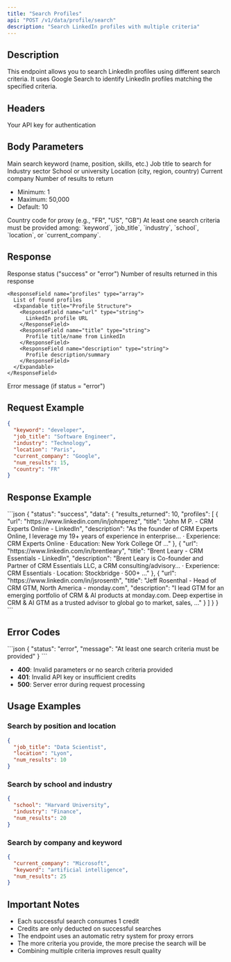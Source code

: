```yaml
---
title: "Search Profiles"
api: "POST /v1/data/profile/search"
description: "Search LinkedIn profiles with multiple criteria"
---
```


## Description

This endpoint allows you to search LinkedIn profiles using different search criteria. It uses Google Search to identify LinkedIn profiles matching the specified criteria.

## Headers

<ParamField header="x-api-key" type="string" required>
  Your API key for authentication
</ParamField>

## Body Parameters

<ParamField body="keyword" type="string">
  Main search keyword (name, position, skills, etc.)
</ParamField>

<ParamField body="job_title" type="string">
  Job title to search for
</ParamField>

<ParamField body="industry" type="string">
  Industry sector
</ParamField>

<ParamField body="school" type="string">
  School or university
</ParamField>

<ParamField body="location" type="string">
  Location (city, region, country)
</ParamField>

<ParamField body="current_company" type="string">
  Current company
</ParamField>

<ParamField body="num_results" type="integer" default="10">
  Number of results to return
  
  - Minimum: 1
  - Maximum: 50,000
  - Default: 10
</ParamField>

<ParamField body="country" type="string" default="FR">
  Country code for proxy (e.g., "FR", "US", "GB")
</ParamField>

<Note>
At least one search criteria must be provided among: `keyword`, `job_title`, `industry`, `school`, `location`, or `current_company`.
</Note>

## Response

<ResponseField name="status" type="string">
  Response status ("success" or "error")
</ResponseField>

<ResponseField name="data" type="object">
  <Expandable title="Response Data">
    <ResponseField name="results_returned" type="integer">
      Number of results returned in this response
    </ResponseField>
    
    <ResponseField name="profiles" type="array">
      List of found profiles
      <Expandable title="Profile Structure">
        <ResponseField name="url" type="string">
          LinkedIn profile URL
        </ResponseField>
        <ResponseField name="title" type="string">
          Profile title/name from LinkedIn
        </ResponseField>
        <ResponseField name="description" type="string">
          Profile description/summary
        </ResponseField>
      </Expandable>
    </ResponseField>
  </Expandable>
</ResponseField>

<ResponseField name="message" type="string">
  Error message (if status = "error")
</ResponseField>

## Request Example

```json
{
  "keyword": "developer",
  "job_title": "Software Engineer",
  "industry": "Technology",
  "location": "Paris",
  "current_company": "Google",
  "num_results": 15,
  "country": "FR"
}
```

## Response Example

<ResponseExample>
```json
{
  "status": "success",
  "data": {
    "results_returned": 10,
    "profiles": [
      {
        "url": "https://www.linkedin.com/in/johnperez",
        "title": "John M P. - CRM Experts Online - LinkedIn",
        "description": "As the founder of CRM Experts Online, I leverage my 19+ years of experience in enterprise… · Experience: CRM Experts Online · Education: New York College Of ..."
      },
      {
        "url": "https://www.linkedin.com/in/brentleary",
        "title": "Brent Leary - CRM Essentials - LinkedIn",
        "description": "Brent Leary is Co-founder and Partner of CRM Essentials LLC, a CRM consulting/advisory… · Experience: CRM Essentials · Location: Stockbridge · 500+ ..."
      },
      {
        "url": "https://www.linkedin.com/in/jsrosenth",
        "title": "Jeff Rosenthal - Head of CRM GTM, North America - monday.com",
        "description": "I lead GTM for an emerging portfolio of CRM & AI products at monday.com. Deep expertise in CRM & AI GTM as a trusted advisor to global go to market, sales, ..."
      }
    ]
  }
}
```
</ResponseExample>

## Error Codes

<ResponseExample>
```json
{
  "status": "error",
  "message": "At least one search criteria must be provided"
}
```
</ResponseExample>

- **400**: Invalid parameters or no search criteria provided
- **401**: Invalid API key or insufficient credits
- **500**: Server error during request processing

## Usage Examples

### Search by position and location
```json
{
  "job_title": "Data Scientist",
  "location": "Lyon",
  "num_results": 10
}
```

### Search by school and industry
```json
{
  "school": "Harvard University",
  "industry": "Finance",
  "num_results": 20
}
```

### Search by company and keyword
```json
{
  "current_company": "Microsoft",
  "keyword": "artificial intelligence",
  "num_results": 25
}
```

## Important Notes

- Each successful search consumes 1 credit
- Credits are only deducted on successful searches
- The endpoint uses an automatic retry system for proxy errors
- The more criteria you provide, the more precise the search will be
- Combining multiple criteria improves result quality 